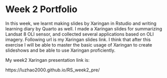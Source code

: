# Week 2 Portfolio

In this week, we learnt making slides by Xaringan in Rstudio and writing learning diary by Quarto as well. I made a Xaringan slides for summarizing Landsat 8 OLI sensor, and collected several applications based on OLI imagery. Following url is my Xaringan slides link. I think that after this exercise I will be able to master the basic usage of Xaringan to create slideshows and be able to use Xaringan proficiently.

My week2 Xaringan presentation link is:

https://luzhao2000.github.io/RS_week2_pre/
